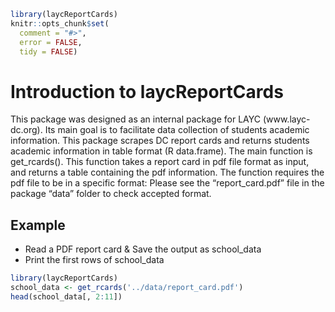 <!--
%\VignetteEngine{knitr}
%\VignetteIndexEntry{Introduction to laycReportCards}
-->

```r
library(laycReportCards)
knitr::opts_chunk$set(
  comment = "#>",
  error = FALSE,
  tidy = FALSE)
```

# Introduction to laycReportCards

This package was designed as an internal package for LAYC (www.layc-dc.org). Its main goal is to facilitate data collection of students academic information. This package scrapes DC report cards and returns students academic information in table format (R data.frame). The main function is get_rcards(). This function takes a report card in pdf file format as input, and returns a table containing the pdf information. The function requires the pdf file to be in a specific format: Please see the "report_card.pdf" file in the package "data" folder to check accepted format.

## Example

* Read a PDF report card & Save the output as school_data
* Print the first rows of school_data

```r
library(laycReportCards)
school_data <- get_rcards('../data/report_card.pdf')
head(school_data[, 2:11])
```

